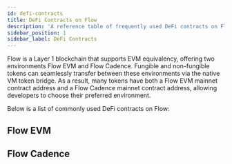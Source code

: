 ```yaml
---
id: defi-contracts
title: DeFi Contracts on Flow
description: 'A reference table of frequently used DeFi contracts on Flow, including their addresses for both Flow EVM and Flow Cadence.'
sidebar_position: 1
sidebar_label: DeFi Contracts
---
```



Flow is a Layer 1 blockchain that supports EVM equivalency, offering two environments Flow EVM and Flow Cadence. Fungible and non-fungible tokens can seamlessly transfer between these environments via the native VM token bridge. As a result, many tokens have both a Flow EVM mainnet contract address and a Flow Cadence mainnet contract address, allowing developers to choose their preferred environment.

Below is a list of commonly used DeFi contracts on Flow:

## Flow EVM

<DeFiContractsTable environment="evm" />

## Flow Cadence

<DeFiContractsTable environment="cadence" />
